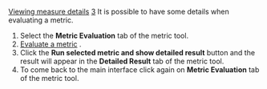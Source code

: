 [[Property:title|Viewing measure details]]
[[Property:weight|3]]
It is possible to have some details when evaluating a metric.
# Select the '''Metric Evaluation''' tab of the metric tool.
# [[Evaluating a measure|Evaluate a metric]] .
# Click the '''Run selected metric and show detailed result''' button and the result will appear in the '''Detailed Result''' tab of the metric tool.
# To come back to the main interface click again on '''Metric Evaluation''' tab of the metric tool.

{{seealso| '''See Also''' <br/>
[[Evaluating a measure|Evaluating a measure]]  <br/>
[[Saving a measure|Saving measures]]  <br/>
}}




